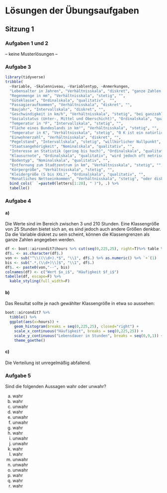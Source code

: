 # Lösungen der Übungsaufgaben {-}

## Sitzung 1 {-}

### Aufgaben 1 und 2

-- keine Musterlösungen --

### Aufgabe 3

```r
library(tidyverse)
tribble(
  ~Variable, ~Skalenniveau, ~Variablentyp, ~Anmerkungen,
  "Lebensalter in Jahren", "Verhältnisskala", "diskret", "ganze Zahlen vorausgesetzt",
  "Regenmenge in mm", "Verhältnisskala", "stetig", "",
  "Güteklasse", "Ordinalskala", "qualitativ",  "",
  "Passagieraufkommen", "Verhältnisskala", "diskret", "",
  "Baujahr", "Intervallskala", "diskret", "",
  "Geschwindigkeit in km/h", "Verhältnisskala", "stetig", "bei ganzzahligen Werten: diskret",
  "Sozialstatus (Unter-, Mittel und Oberschicht)", "Ordinalskala", "qualitativ", "",
  "Temperatur in °F", "Intervallskala", "stetig", "",
  "Fläche eines Bundeslands in km²", "Verhältnisskala", "stetig", "",
  "Temperatur in K", "Verhältnisskala", "stetig", "0 K ist ein natürlicher Nullpunkt",
  "Einwohnerzahl", "Verhältnisskala", "diskret", "",
  "Pegelstand", "Intervallskala", "stetig", "willkürlicher Nullpunkt",
  "Staatsangehörigkeit", "Nominalskala", "qualitativ", "",
  "Interesse an Statistik (gering bis hoch)", "Ordinalskala", "qualitativ", "",
  "Klausurnote", "Ordinalskala", "qualitativ", "wird jedoch oft metrisch verwendet",
  "Bodentyp", "Nominalskala", "qualitativ", "",
  "Entfernung zum Stadtzentrum in km", "Verhältnisskala", "stetig", "",
  "Körpergröße", "Verhältnisskala", "stetig", "",
  "Kleidergröße (S bis XXL)", "Ordinalskala", "qualitativ", "",
  "Monatliches Nettoeinkommen", "Verhältnisskala", "stetig", "oder diskret für Cent-Beträge") %>%
  bind_cols(` `=paste0(letters[1:20], " )"), .) %>%
  tabelle()
```

### Aufgabe 4

#### a)

Die Werte sind im Bereich zwischen 3 und 210 Stunden. Eine Klassengröße von 25 Stunden bietet sich an, es sind jedoch auch andere Größen denkbar. Da die Variable diskret zu sein scheint, können die Klassengrenzen als ganze Zahlen angegeben werden.

```r
df <- boot::aircondit7$hours %>% cut(seq(0,225,25), right=T)%>% table %>% as.data.frame
df$. <- as.character(df$.)
von <- sub("^\\((\\d+).*$", "\\1", df$.) %>% as.numeric() %>% `+`(1)
bis <- sub(".*,(\\d+)\\]$", "\\1", df$.)
df$. <- paste0(von,"--", bis)
colnames(df) <- c("Wert $x_i$", "Häufigkeit $f_i$")
tabelle(df, escape=F) %>%
  kable_styling(full_width=F)
```

#### b)

Das Resultat sollte je nach gewählter Klassengröße in etwa so aussehen:

```r
boot::aircondit7 %>%
  tibble() %>%
  ggplot(aes(x=hours)) +
    geom_histogram(breaks = seq(0,225,25), closed="right") +
    scale_x_continuous("Häufigkeit", breaks = seq(0,225,25)) +
    scale_y_continuous("Lebensdauer in Stunden", breaks = seq(0,9,1)) +
    theme_goethe()
```

#### c)

Die Verteilung ist unregelmäßig abfallend.

### Aufgabe 5

Sind die folgenden Aussagen wahr oder unwahr?

a) wahr
a) wahr
a) unwahr
a) wahr
a) unwahr
a) unwahr
a) wahr
a) wahr
a) unwahr
a) unwahr
a) wahr
a) wahr
a) unwahr
a) unwahr
a) unwahr
a) wahr
a) wahr
a) wahr
